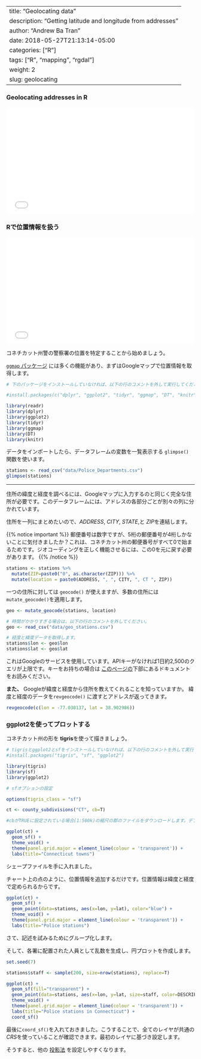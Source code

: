 --
title: "Geolocating data"
description: "Getting latitude and longitude from addresses"
author: "Andrew Ba Tran"
date: 2018-05-27T21:13:14-05:00
categories: ["R"]
tags: ["R", "mapping", "rgdal"]
weight: 2
slug: geolocating
---



### Geolocating addresses in R



<div style="position: relative; padding-bottom: 56.25%; height: 0; overflow: hidden;">
  <iframe src="//www.youtube.com/embed/hTEQLk0dOZM?t=3s" style="position: absolute; top: 0; left: 0; width: 100%; height: 100%; border:0; encrypted-media" allowfullscreen title="YouTube Video"></iframe>
</div>


### Rで位置情報を扱う



<div style="position: relative; padding-bottom: 56.25%; height: 0; overflow: hidden;">
  <iframe src="//www.youtube.com/embed/hTEQLk0dOZM?t=3s" style="position: absolute; top: 0; left: 0; width: 100%; height: 100%; border:0; encrypted-media" allowfullscreen title="YouTube Video"></iframe>
</div>


コネチカット州警の警察署の位置を特定することから始めましょう。

 [`ggmap` パッケージ](https://github.com/dkahle/ggmap) には多くの機能があり、まずはGoogleマップで位置情報を取得します。

```r
# 下のパッケージをインストールしていなければ、以下の行のコメントを外して実行してください。

#install.packages(c("dplyr", "ggplot2", "tidyr", "ggmap", "DT", "knitr", "readr"))

library(readr)
library(dplyr)
library(ggplot2)
library(tidyr)
library(ggmap)
library(DT)
library(knitr)
```
データをインポートしたら、データフレームの変数を一覧表示する `glimpse()` 関数を使います。

```r
stations <- read_csv("data/Police_Departments.csv")
glimpse(stations)
```

----
住所の緯度と経度を調べるには、Googleマップに入力するのと同じく完全な住所が必要です。このデータフレームには、アドレスの各部分ごとが別々の列に分かれています。

住所を一列にまとめたいので、*ADDRESS*, *CITY*, *STATE*,と *ZIP*を連結します。 

{{% notice important %}}
郵便番号は数字ですが、5桁の郵便番号が4桁しかないことに気付きましたか？これは、コネチカット州の郵便番号がすべて0で始まるためです。ジオコーディングを正しく機能させるには、この0を元に戻す必要があります。
{{% /notice %}}

```r
stations <- stations %>% 
  mutate(ZIP=paste0("0", as.character(ZIP))) %>% 
  mutate(location = paste0(ADDRESS, ", ", CITY, ", CT ", ZIP))
```

一つの住所に対しては `geocode()` が使えますが、多数の住所には`mutate_geocode()`を適用します。

```r
geo <- mutate_geocode(stations, location)
```

```r
# 時間がかかりすぎる場合は、以下の行のコメントを外してください。
geo <- read_csv("data/geo_stations.csv")

# 経度と緯度データを取得します。
stations$lon <- geo$lon
stations$lat <- geo$lat
```

これはGoogleのサービスを使用しています。APIキーがなければ1日約2,500のクエリが上限です。キーをお持ちの場合は [このページの](https://github.com/dkahle/ggmap)下部にあるドキュメントをお読みください。

**また、** Googleが緯度と経度から住所を教えてくれることを知っていますか。
緯度と経度のデータを`revgeocode()` に渡すとアドレスが返ってきます。

```r
revgeocode(c(lon = -77.030137, lat = 38.902986))
```


### ggplot2を使ってプロットする

コネチカット州の形を **tigris**を使って描きましょう。

```r
# tigrisとggplot2とsfをインストールしていなければ、以下の行のコメントを外して実行してください。
#install.packages("tigris", "sf", "ggplot2")

library(tigris)
library(sf)
library(ggplot2)

# sfオプションの設定

options(tigris_class = "sf")

ct <- county_subdivisions("CT", cb=T)

#cbがTRUEに設定されている場合(1:500k)の縮尺の郡のファイルをダウンロードします。デフォルトはFALSです。(最も詳細なTIGERファイル).

ggplot(ct) + 
  geom_sf() +
  theme_void() +
  theme(panel.grid.major = element_line(colour = 'transparent')) +
  labs(title="Connecticut towns")
```

シェープファイルを手に入れました。 

チャート上の点のように、位置情報を追加するだけです。位置情報は緯度と経度で定められるからです。

```r

ggplot(ct) + 
  geom_sf() +
  geom_point(data=stations, aes(x=lon, y=lat), color="blue") +
  theme_void() +
  theme(panel.grid.major = element_line(colour = 'transparent')) +
  labs(title="Police stations")
```

さて、記述を試みるためにグループ化します。

そして、各署に配置された人員として乱数を生成し、円プロットを作成します。

```r
set.seed(7)

stations$staff <- sample(200, size=nrow(stations), replace=T)

ggplot(ct) + 
  geom_sf(fill="transparent") +
  geom_point(data=stations, aes(x=lon, y=lat, size=staff, color=DESCRIPTION),  fill="white", shape=1) +
  theme_void() +
  theme(panel.grid.major = element_line(colour = 'transparent')) +
  labs(title="Police stations in Connecticut") +
  coord_sf()
```

最後に`coord_sf()`を入れておきました。こうすることで、全てのレイヤが共通の *CRS*を使っていることが確認できます。最初のレイヤに基づき設定します。

そうすると、他の [投影法](That https://ggplot2.tidyverse.org/reference/ggsf.html) を設定しやすくなります。

